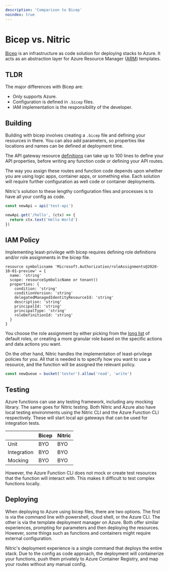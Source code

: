 ```yaml
---
description: 'Comparison to Bicep'
noindex: true
---
```


# Bicep vs. Nitric

[Bicep](https://docs.microsoft.com/en-us/azure/azure-resource-manager/bicep/overview?tabs=bicep) is an infrastructure as code solution for deploying stacks to Azure. It acts as an abstraction layer for Azure Resource Manager ([ARM](https://docs.microsoft.com/en-us/azure/azure-resource-manager/templates/overview)) templates.

## TLDR

The major differences with Bicep are:

- Only supports Azure.
- Configuration is defined in `.bicep` files.
- IAM implementation is the responsibility of the developer.

## Building

Building with bicep involves creating a `.bicep` file and defining your resources in there. You can also add parameters, so properties like locations and names can be defined at deployment time.

The API gateway resource [definitions](https://docs.microsoft.com/en-us/azure/templates/microsoft.apimanagement/service?tabs=bicep) can take up to 100 lines to define your API properties, before writing any function code or defining your API routes.

The way you assign these routes and function code depends upon whether you are using logic apps, container apps, or something else. Each solution will require further configuration as well code or container deployments.

Nitric's solution to these lengthy configuration files and processes is to have all your config as code.

```typescript
const newApi = api('test-api')

newApi.get('/hello', (ctx) => {
  return ctx.text('Hello World')
})
```

## IAM Policy

Implementing least-privilege with bicep requires defining role definitions and/or role assignments in the bicep file.

```bicep
resource symbolicname 'Microsoft.Authorization/roleAssignments@2020-10-01-preview' = {
  name: 'string'
  scope: resourceSymbolicName or tenant()
  properties: {
    condition: 'string'
    conditionVersion: 'string'
    delegatedManagedIdentityResourceId: 'string'
    description: 'string'
    principalId: 'string'
    principalType: 'string'
    roleDefinitionId: 'string'
  }
}
```

You choose the role assignment by either picking from the [long list](https://docs.microsoft.com/en-us/azure/role-based-access-control/built-in-roles) of default roles, or creating a more granular role based on the specific actions and data actions you want.

On the other hand, Nitric handles the implementation of least-privilege policies for you. All that is needed is to specify how you want to use a resource, and the function will be assigned the relevant policy.

```typescript
const newQueue = bucket('tester').allow('read', 'write')
```

## Testing

Azure functions can use any testing framework, including any mocking library. The same goes for Nitric testing. Both Nitric and Azure also have local testing environments using the Nitric CLI and the Azure Function CLI respectively. These will start local api gateways that can be used for integration tests.

|             | Bicep | Nitric |
| ----------- | ----- | ------ |
| Unit        | BYO   | BYO    |
| Integration | BYO   | BYO    |
| Mocking     | BYO   | BYO    |

However, the Azure Function CLI does not mock or create test resources that the function will interact with. This makes it difficult to test complex functions locally.

## Deploying

When deploying to Azure using bicep files, there are two options. The first is via the command line with powershell, cloud shell, or the Azure CLI. The other is via the template deployment manager on Azure. Both offer similar experiences, prompting for parameters and then deploying the resources. However, some things such as functions and containers might require external configuration.

Nitric's deployment experience is a single command that deploys the entire stack. Due to the config as code approach, the deployment will containerize your functions, push them privately to Azure Container Registry, and map your routes without any manual config.

